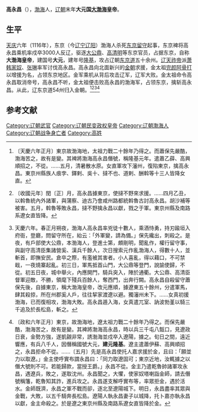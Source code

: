 '''高永昌'''（{{bd|11世纪||1116年||catIdx=G}}），[[渤海国|渤海]]人，[[辽朝|辽朝]]末年'''大元国[[大渤海|大渤海]]皇帝'''。

==生平==
[[天庆_(辽天祚帝)|天庆]]六年（1116年），东京（今[[辽宁|辽宁]][[辽阳|辽阳]]）渤海人杀死[[东京留守|东京留守]]起事，东京裨将高永昌乘机率戍卒3000人反辽，驱逐[[大公鼎|大公鼎]]、[[高清明|高清明]]等东京官员，占据东京，自称'''大渤海皇帝'''，建国号'''大元'''，建年号[[隆基|隆基]]，攻占辽朝[[东京道|东京道]]五十余州。[[辽天祚帝|辽天祚帝]]派[[萧韩家奴|萧韩家奴]]、[[张琳|张琳]]率军讨伐高永昌。高永昌向北面新兴的[[金朝|金朝]]求援，金太祖[[完颜阿骨打|完颜阿骨打]]以增援为名，占领东京地区。金军乘机从背后攻击辽军，辽军大败。金太祖命令高永昌取消帝号，高永昌不听，金太祖便击败高永昌的渤海军，占领东京，擒斩高永昌。从此，辽东京道54州归入金朝。<ref>{{cite wikisource|title=遼史本紀第二十八天祚二|last=脫脫|wslink=zh:遼史/卷28}}〔天慶六年正月〕東京故渤海地，太祖力戰二十餘年乃得之。而蕭保先嚴酷，渤海苦之，故有是變。其裨將渤海高永昌僭號，稱隆基元年。遣蕭乙薛、高興順招之，不從。……五月，清暑散水原。女直軍攻下瀋州，復陷東京，擒高永昌。東京州縣族人痕孛、鐸剌、吳十、撻不也、道剌、酬斡等十三人皆降女直。</ref><ref>{{cite wikisource|title=金史本紀第二太祖|last=脫脫|wslink=zh:金史/卷2}}〔收國元年〕閏〔正〕月，高永昌據東京，使撻不野來求援。……四月乙丑，以斡魯統內外諸軍，與蒲察、迪古乃會咸州路都統斡魯古討高永昌。胡沙補等被害。五月，斡魯等敗永昌，撻不野擒永昌以獻，戮之于軍。東京州縣及南路系遼女直皆降。</ref><ref>{{cite wikisource|title=契丹國志卷之十天祚皇帝上|last=葉隆禮|wslink=zh:契丹國志/卷10}}天慶六年。春正月朔夜，渤海人高永昌率兇徒十數人，乘酒恃勇，持刃踰垣入府衙，登廳，問留守所在，紿云：「外軍變，請為備。」保先纔出，刺殺之。是夜，有戶部使大公鼎，本渤海人，登進士第，頗剛明，聞亂作，權行留守事，與副守高清臣集諸營奚、漢兵千餘人，次日搜索元作亂渤海人，得數十人，並斬首，即撫安民。倉卒之際，有濫被其害者。小人喜亂，得以藉口，不可禁戢，一夜燒寨起亂。初三日，軍馬抵首山門，大公鼎等登門，說諭使歸，不從。初五日夜，城中舉火，內應開門，騎兵突入，陣於通衢。大公鼎、高清臣督軍迎敵，不勝，領麾下殘兵百餘人，奪西門，出奔行闕。高永昌自殺留守蕭保先後，自據東京，稱大渤海皇帝，改元應順，據遼東五十餘州，分遣軍馬，肆其殺掠，所在州郡奚人戶，往往挈家渡遼以避。獨瀋州未下。……女真初援渤海，已而復相攻，渤海大敗。高永昌遁入海，女真遣兀室、訥波勃堇以騎三千追及於長松島，斬之。</ref><ref>{{cite wikisource|title=續資治通鑑卷九十二|last=畢沅|wslink=zh:續資治通鑑/卷92}}〔政和六年正月〕東京，故渤海地，遼太祖力戰二十餘年乃得之。而保先嚴酷，渤海苦之，故有是變。其裨將渤海高永昌，時以兵三千屯八甔口，見遼政日衰，金勢方強，遂凱覦非常，誘渤海並戍卒入遼陽，據之。旬日之間，遠近響應，有兵八千人，因僭稱國號大元，'''建元隆基'''。遼主遣蕭伊蘇、高興順招之，永昌拒命不從。……〔五月〕先是高永昌使托人嘉求援於金，且曰：「願並力以取遼。」金主使呼實布謂永昌曰：「同力取遼固可；東京近地，汝輒據之以僭大號則不可。若能歸款，當授王爵。」永昌不從。金主乃遣乾魯帥諸軍攻永昌，遇遼兵，敗之，遂取沈州。永昌聞之，大懼，使家奴塔喇詣金師，請去僭號稱籓，乾魯知其詐，進兵攻之。永昌遂支解呼實布等，率眾拒金，遇於活水。金師既濟，永昌之軍不戰而卻，逐北至遼陽城下。明日，永昌盡率其眾與金戰，大敗，以五千騎奔長松島。遼陽人執永昌妻子以城降，托卜嘉亦執永昌以獻，金主命殺之。於是遼之東京州縣及南路系遼女直皆降於金。</ref>

==参考文献==
{{Reflist|2}}

{{中國民變起事領袖}}

[[Category:辽朝武官|Category:辽朝武官]]
[[Category:辽朝民变政权皇帝|Category:辽朝民变政权皇帝]]
[[Category:辽朝渤海人|Category:辽朝渤海人]]
[[Category:辽朝战争身亡者|Category:辽朝战争身亡者]]
[[Category:高姓|Category:高姓]]